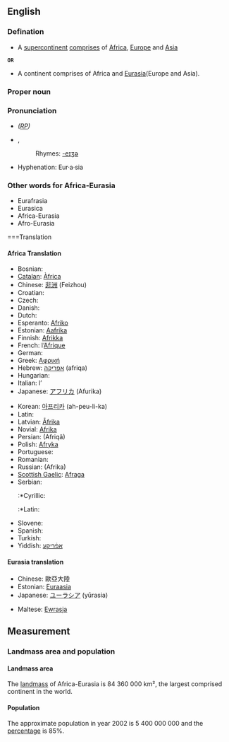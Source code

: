 ==English==

===Defination===
*A [[supercontinent]] [[comprises]] of [[Africa]], [[Europe]] and [[Asia]]
 
 '''OR'''

*A continent comprises of Africa and [[Eurasia]](Europe and Asia).

===Proper noun===
{{en-proper noun}}

===Pronunciation===
* ''([[RP]])'' {{IPA|/ˈæfrɪkə/}}
*{{IPA|/jʊˈɹeɪʒə/}}, {{SAMPA|/jU"reIZ@/}}
*:Rhymes: [[Rhymes:English:-eɪʒə|-eɪʒə]]
*Hyphenation: Eur·a·sia

===Other words for Africa-Eurasia===
*Eurafrasia
*Eurasica
*Africa-Eurasia
*Afro-Eurasia

===Translation

====Africa Translation====
{{trans-top|continent south of Europe}}
*Bosnian: {{t-|bs|Afrika|f}}
*[[Catalan]]: [[Àfrica]] {{f}}
*Chinese: [[非洲]] (Feizhou)
*Croatian: {{t+|hr|Afrika|f}}
*Czech: {{t-|cs|Afrika|f}}
*Danish: {{t-|da|Afrika}}
*Dutch: {{t+|nl|Afrika}}
*Esperanto: [[Afriko]]
*Estonian: [[Aafrika]]
*Finnish: [[Afrikka]]
*French: l’[[Afrique]] {{f}}
*German: {{t+|de|Afrika|n}}
*Greek: [[Αφρική]] {{f}}
*Hebrew: [[אפריקה]] (afriqa) {{n}}
*Hungarian: {{t+|hu|Afrika}}
*Italian: l’{{t+|it|Africa|f}}
*Japanese: [[アフリカ]] (Afurika)
{{trans-mid}}
*Korean: [[아프리카]] (ah-peu-li-ka)
*Latin: {{t+|la|Africa|f}}
*Latvian: [[Āfrika]] {{f}}
*Novial: [[Afrika#Novial|Afrika]]
*Persian: {{FAchar|[[افریقا]]}} (Afriqâ)
*Polish: [[Afryka]] {{f}}
*Portuguese: {{t-|pt|África|f}}
*Romanian: {{t-|ro|Africa|f}}
*Russian: {{t+|ru|Африка|f}} (Afrika)
*[[Scottish Gaelic]]: [[Afraga]] {{m}}
*Serbian:
*:*Cyrillic: {{t-|sr|Африка|f}}
*:*Latin: {{t-|sr|Afrika|f}}
*Slovene: {{t+|sl|Afrika|f}}
*Spanish: {{t-|es|África|f}}
*Turkish: {{t+|tr|Afrika}}
*Yiddish: [[אַפֿריקע]]
{{trans-bottom}}

====Eurasia translation====
{{top}}
*Chinese: 歐亞大陸
*Estonian: [[Euraasia]]
*Japanese: [[ユーラシア]] (yūrasia)
{{mid}}
*Maltese: [[Ewrasja]] 
{{bottom}}

==Measurement==
===Landmass area and population===
====Landmass area====
The [[landmass]] of Africa-Eurasia is 84 360 000 km², the largest comprised continent in the world.

====Population====
The approximate population in year 2002 is 5 400 000 000 and the [[percentage]] is 85%.